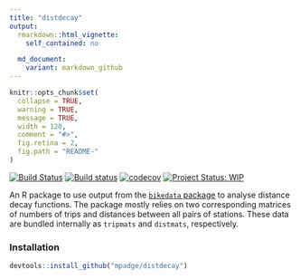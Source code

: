 ```yaml
---
title: "distdecay"
output:
  rmarkdown::html_vignette:
    self_contained: no

  md_document:
    variant: markdown_github
---
```


<!-- README.md is generated from README.Rmd. Please edit that file -->

```r
knitr::opts_chunk$set(
  collapse = TRUE,
  warning = TRUE,
  message = TRUE,
  width = 120,
  comment = "#>",
  fig.retina = 2,
  fig.path = "README-"
)
```


[![Build Status](https://travis-ci.org/mpadge/distdecay.svg?branch=master)](https://travis-ci.org/mpadge/distdecay) 
[![Build status](https://ci.appveyor.com/api/projects/status/github/mpadge/distdecay?svg=true)](https://ci.appveyor.com/project/mpadge/distdecay)
[![codecov](https://codecov.io/gh/mpadge/distdecay/branch/master/graph/badge.svg)](https://codecov.io/gh/mpadge/distdecay)
[![Project Status: WIP](http://www.repostatus.org/badges/latest/wip.svg)](http://www.repostatus.org/#WIP)


An R package to use output from the [`bikedata`
package](https://github.com/ropensci/bikedata) to analyse distance decay
functions. The package mostly relies on two corresponding matrices of numbers of
trips and distances between all pairs of stations. These data are bundled
internally as `tripmats` and `distmats`, respectively.


### Installation

```r
devtools::install_github("mpadge/distdecay")
```

